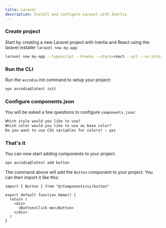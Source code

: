 ```yaml
---
title: Laravel
description: Install and configure Laravel with Inertia
---
```


<Steps>

### Create project

Start by creating a new Laravel project with Inertia and React using the laravel installer `laravel new my-app`:

```bash
laravel new my-app --typescript --breeze --stack=react --git --no-interaction
```

### Run the CLI

Run the `ascndia` init command to setup your project:

```bash
npx ascndia@latest init
```

### Configure components.json

You will be asked a few questions to configure `components.json`:

```txt showLineNumbers
Which style would you like to use?
Which color would you like to use as base color?
Do you want to use CSS variables for colors? › yes
```

### That's it

You can now start adding components to your project.

```bash
npx ascndia@latest add button
```

The command above will add the `Button` component to your project. You can then import it like this:

```tsx {1,6} showLineNumbers
import { Button } from "@/Components/ui/button"

export default function Home() {
  return (
    <div>
      <Button>Click me</Button>
    </div>
  )
}
```

</Steps>

